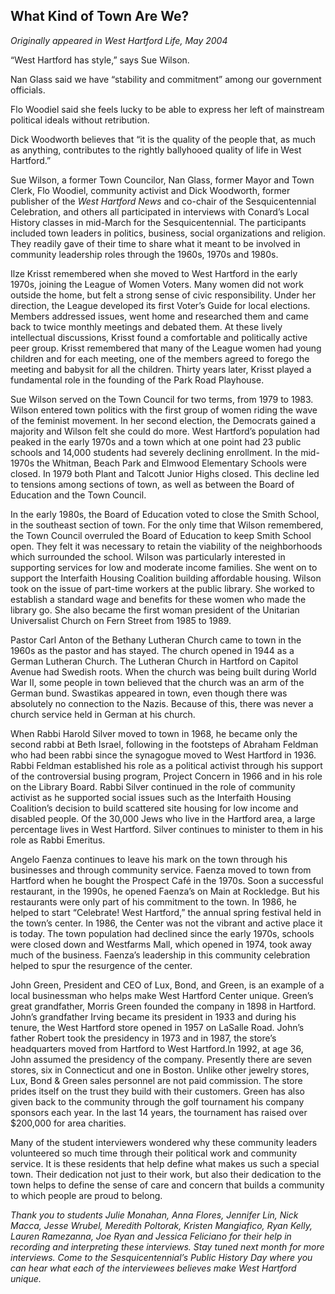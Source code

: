 ## What Kind of Town Are We? {-}

*Originally appeared in West Hartford Life, May 2004*

“West Hartford has style,” says Sue Wilson.

Nan Glass said we have “stability and commitment” among our government officials.

Flo Woodiel said she feels lucky to be able to express her left of mainstream political ideals without retribution.

Dick Woodworth believes that “it is the quality of the people that, as much as anything, contributes to the rightly ballyhooed quality of life in West Hartford.”

Sue Wilson, a former Town Councilor, Nan Glass, former Mayor and Town Clerk, Flo Woodiel, community activist and Dick Woodworth, former publisher of the *West Hartford News* and co-chair of the Sesquicentennial Celebration, and others all participated in interviews with Conard’s Local History classes in mid-March for the Sesquicentennial. The participants included town leaders in politics, business, social organizations and religion. They readily gave of their time to share what it meant to be involved in community leadership roles through the 1960s, 1970s and 1980s.

Ilze Krisst remembered when she moved to West Hartford in the early 1970s, joining the League of Women Voters. Many women did not work outside the home, but felt a strong sense of civic responsibility. Under her direction, the League developed its first Voter’s Guide for local elections. Members addressed issues, went home and researched them and came back to twice monthly meetings and debated them. At these lively intellectual discussions, Krisst found a comfortable and politically active peer group. Krisst remembered that many of the League women had young children and for each meeting, one of the members agreed to forego the meeting and babysit for all the children. Thirty years later, Krisst played a fundamental role in the founding of the Park Road Playhouse.

Sue Wilson served on the Town Council for two terms, from 1979 to 1983. Wilson entered town politics with the first group of women riding the wave of the feminist movement. In her second election, the Democrats gained a majority and Wilson felt she could do more. West Hartford’s population had peaked in the early 1970s and a town which at one point had 23 public schools and 14,000 students had severely declining enrollment. In the mid-1970s the Whitman, Beach Park and Elmwood Elementary Schools were closed. In 1979 both Plant and Talcott Junior Highs closed. This decline led to tensions among sections of town, as well as between the Board of Education and the Town Council.

In the early 1980s, the Board of Education voted to close the Smith School, in the southeast section of town. For the only time that Wilson remembered, the Town Council overruled the Board of Education to keep Smith School open. They felt it was necessary to retain the viability of the neighborhoods which surrounded the school. Wilson was particularly interested in supporting services for low and moderate income families. She went on to support the Interfaith Housing Coalition building affordable housing. Wilson took on the issue of part-time workers at the public library. She worked to establish a standard wage and benefits for these women who made the library go. She also became the first woman president of the Unitarian Universalist Church on Fern Street from 1985 to 1989.

Pastor Carl Anton of the Bethany Lutheran Church came to town in the 1960s as the pastor and has stayed. The church opened in 1944 as a German Lutheran Church. The Lutheran Church in Hartford on Capitol Avenue had Swedish roots. When the church was being built during World War II, some people in town believed that the church was an arm of the German bund. Swastikas appeared in town, even though there was absolutely no connection to the Nazis. Because of this, there was never a church service held in German at his church.

When Rabbi Harold Silver moved to town in 1968, he became only the second rabbi at Beth Israel, following in the footsteps of Abraham Feldman who had been rabbi since the synagogue moved to West Hartford in 1936. Rabbi Feldman established his role as a political activist through his support of the controversial busing program, Project Concern in 1966 and in his role on the Library Board. Rabbi Silver continued in the role of community activist as he supported social issues such as the Interfaith Housing Coalition’s decision to build scattered site housing for low income and disabled people. Of the 30,000 Jews who live in the Hartford area, a large percentage lives in West Hartford. Silver continues to minister to them in his role as Rabbi Emeritus.

Angelo Faenza continues to leave his mark on the town through his businesses and through community service. Faenza moved to town from Hartford when he bought the Prospect Café in the 1970s. Soon a successful restaurant, in the 1990s, he opened Faenza’s on Main at Rockledge. But his restaurants were only part of his commitment to the town. In 1986, he helped to start “Celebrate! West Hartford,” the annual spring festival held in the town’s center. In 1986, the Center was not the vibrant and active place it is today. The town population had declined since the early 1970s, schools were closed down and Westfarms Mall, which opened in 1974, took away much of the business. Faenza’s leadership in this community celebration helped to spur the resurgence of the center.

John Green, President and CEO of Lux, Bond, and Green, is an example of a local businessman who helps make West Hartford Center unique. Green’s great grandfather, Morris Green founded the company in 1898 in Hartford. John’s grandfather Irving became its president in 1933 and during his tenure, the West Hartford store opened in 1957 on LaSalle Road. John’s father Robert took the presidency in 1973 and in 1987, the store’s headquarters moved from Hartford to West Hartford.In 1992, at age 36, John assumed the presidency of the company. Presently there are seven stores, six in Connecticut and one in Boston. Unlike other jewelry stores, Lux, Bond & Green sales personnel are not paid commission. The store prides itself on the trust they build with their customers. Green has also given back to the community through the golf tournament his company sponsors each year. In the last 14 years, the tournament has raised over $200,000 for area charities.

Many of the student interviewers wondered why these community leaders volunteered so much time through their political work and community service. It is these residents that help define what makes us such a special town. Their dedication not just to their work, but also their dedication to the town helps to define the sense of care and concern that builds a community to which people are proud to belong.

*Thank you to students Julie Monahan, Anna Flores, Jennifer Lin, Nick Macca, Jesse Wrubel, Meredith Poltorak, Kristen Mangiafico, Ryan Kelly, Lauren Ramezanna, Joe Ryan and Jessica Feliciano for their help in recording and interpreting these interviews. Stay tuned next month for more interviews. Come to the Sesquicentennial’s Public History Day where you can hear what each of the interviewees believes make West Hartford unique.*
